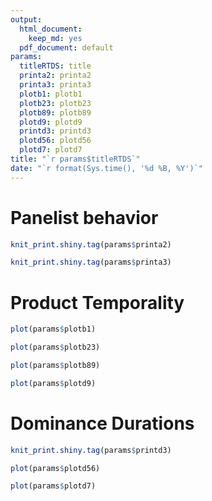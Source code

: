```yaml
---
output:
  html_document:
    keep_md: yes
  pdf_document: default
params:
  titleRTDS: title
  printa2: printa2
  printa3: printa3
  plotb1: plotb1
  plotb23: plotb23
  plotb89: plotb89
  plotd9: plotd9
  printd3: printd3
  plotd56: plotd56
  plotd7: plotd7
title: "`r params$titleRTDS`"
date: "`r format(Sys.time(), '%d %B, %Y')`"
---
```


# Panelist behavior

```r
knit_print.shiny.tag(params$printa2)
```

```r
knit_print.shiny.tag(params$printa3)
```

# Product Temporality

```r
plot(params$plotb1)
```

```r
plot(params$plotb23)
```

```r
plot(params$plotb89)
```

```r
plot(params$plotd9)
```

# Dominance Durations

```r
knit_print.shiny.tag(params$printd3)
```

```r
plot(params$plotd56)
```

```r
plot(params$plotd7)
```